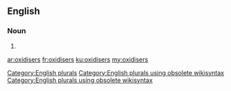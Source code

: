 ==English==

===Noun===
{{head|en}}

# {{plural of|oxidiser}}

[[Category:English plurals]][[Category:English plurals using obsolete wikisyntax]][[Category:English plurals using obsolete wikisyntax]]

[[ar:oxidisers]]
[[fr:oxidisers]]
[[ku:oxidisers]]
[[my:oxidisers]]